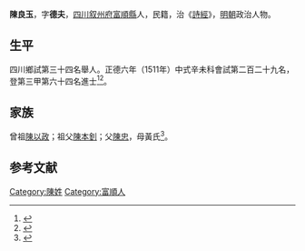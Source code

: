 {{Otheruses|other=名为陈德夫的其他人物|陈德夫}}
{{明清人物信息框
| 姓名 = 陳良玉
| 原名 =
| 圖片名稱= 
| 圖片大小 =
| 圖片說明 = 
| 最高職務 =
| 國家 = 大明 
| 爵位 =
| 籍貫 = [[四川|四川]][[叙州府|叙州府]][[富順縣|富順縣]]
| 族裔 = 
| 旗籍 = 
| 字號 = 
| 諡號 =
| 出生日期 = 九月十一日
| 出生地點 =
| 逝世日期 = 卒年不詳 
| 逝世地點 =
| 墓葬 =
| 配偶 = 劉氏
| 親屬 = 曾祖[[陳以政|陳以政]]，祖[[陳本釗|陳本釗]]，父[[陳忠|陳忠]]，母黃氏
| 出身 =
* 正德六年辛未科同進士出身
| 經歷 =
| 著作 =  
}}
'''陳良玉'''{{BD|1484年||？年||}}，字'''德夫'''，[[四川|四川]][[叙州府|叙州府]][[富順縣|富順縣]]人，民籍，治《[[詩經|詩經]]》，[[明朝|明朝]]政治人物。

== 生平 ==
四川鄉試第三十四名舉人。正德六年（1511年）中式辛未科會試第二百二十九名，登第三甲第六十四名進士<ref>{{Cite book|title=《皇明贡举考》卷五|last=（明）[[张朝瑞|张朝瑞]]|first=|publisher=《续修四库全书》史部第828册|year=|isbn=|location=|pages=}}</ref><ref>{{Cite book|title=贡举志五种 上|last=鲁小俊，江俊伟著|first=|publisher=武汉：武汉大学出版社|year=2009|isbn=978-7-307-07043-1|location=|pages=}}</ref>。

== 家族 ==
曾祖[[陳以政|陳以政]]；祖父[[陳本釗|陳本釗]]；父[[陳忠|陳忠]]，母黃氏<ref>{{Cite book|title=天一阁藏明代科举录选刊 登科录 点校本|last=龚延明主编|first=|publisher=宁波出版社|year=2016|isbn=978-7-5526-2320-8|location=宁波|pages=|quote=《天一閣藏明代科舉錄選刊.登科錄》之《正德六年辛未科進士登科錄》}}</ref>。

==参考文献==
{{reflist}}

{{正德六年辛未科殿試金榜}}

{{Authority control}}

{{DEFAULTSORT:}}
[[Category:陳姓|Category:陳姓]]
[[Category:富順人|Category:富順人]]


{{明朝人物小作品}}